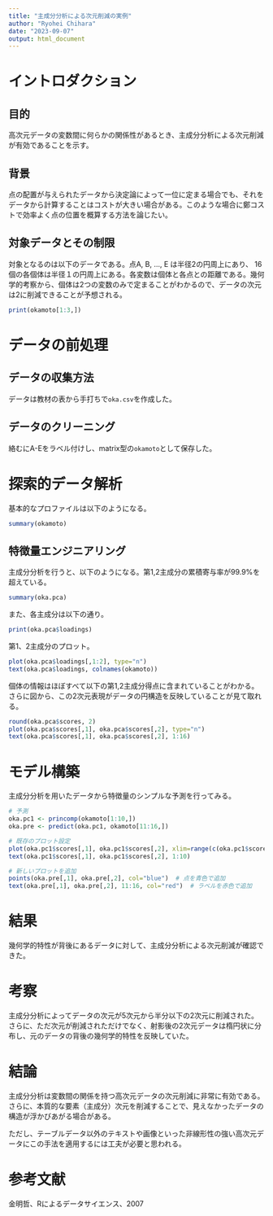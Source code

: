 ```yaml
---
title: "主成分分析による次元削減の実例"
author: "Ryohei Chihara"
date: "2023-09-07"
output: html_document
---
```


# イントロダクション

## 目的

高次元データの変数間に何らかの関係性があるとき、主成分分析による次元削減が有効であることを示す。

## 背景

点の配置が与えられたデータから決定論によって一位に定まる場合でも、それをデータから計算することはコストが大きい場合がある。このような場合に鄭コストで効率よく点の位置を概算する方法を論じたい。

## 対象データとその制限

対象となるのは以下のデータである。点A, B, ..., E は半径2の円周上にあり、 16個の各個体は半径１の円周上にある。各変数は個体と各点との距離である。幾何学的考察から、個体は2つの変数のみで定まることがわかるので、データの次元は2に削減できることが予想される。

```r
print(okamoto[1:3,])
```

# データの前処理

## データの収集方法

データは教材の表から手打ちで`oka.csv`を作成した。

## データのクリーニング

絡むにA-Eをラベル付けし、matrix型の`okamoto`として保存した。

# 探索的データ解析

基本的なプロファイルは以下のようになる。

```r
summary(okamoto)
```

## 特徴量エンジニアリング

主成分分析を行うと、以下のようになる。第1,2主成分の累積寄与率が99.9%を超えている。

```r
summary(oka.pca)

```

また、各主成分は以下の通り。

```r
print(oka.pca$loadings)
```

第1、2主成分のプロット。

```r
plot(oka.pca$loadings[,1:2], type="n")
text(oka.pca$loadings, colnames(okamoto))
```

個体の情報はほぼすべて以下の第1,2主成分得点に含まれていることがわかる。さらに図から、この2次元表現がデータの円構造を反映していることが見て取れる。

```r
round(oka.pca$scores, 2)
plot(oka.pca$scores[,1], oka.pca$scores[,2], type="n")
text(oka.pca$scores[,1], oka.pca$scores[,2], 1:16)
```

# モデル構築

主成分分析を用いたデータから特徴量のシンプルな予測を行ってみる。

```r
# 予測
oka.pc1 <- princomp(okamoto[1:10,])
oka.pre <- predict(oka.pc1, okamoto[11:16,])

# 既存のプロット設定
plot(oka.pc1$scores[,1], oka.pc1$scores[,2], xlim=range(c(oka.pc1$scores[,1], oka.pre[,1])), ylim=range(c(oka.pc1$scores[,2], oka.pre[,2])), type="n")
text(oka.pc1$scores[,1], oka.pc1$scores[,2], 1:10)

# 新しいプロットを追加
points(oka.pre[,1], oka.pre[,2], col="blue")  # 点を青色で追加
text(oka.pre[,1], oka.pre[,2], 11:16, col="red")  # ラベルを赤色で追加
```

# 結果

幾何学的特性が背後にあるデータに対して、主成分分析による次元削減が確認できた。

# 考察

主成分分析によってデータの次元が5次元から半分以下の2次元に削減された。さらに、ただ次元が削減されただけでなく、射影後の2次元データは楕円状に分布し、元のデータの背後の幾何学的特性を反映していた。

# 結論

主成分分析は変数間の関係を持つ高次元データの次元削減に非常に有効である。さらに、本質的な要素（主成分）次元を削減することで、見えなかったデータの構造が浮かびあがる場合がある。

ただし、テーブルデータ以外のテキストや画像といった非線形性の強い高次元データにこの手法を適用するには工夫が必要と思われる。

# 参考文献

金明哲、Rによるデータサイエンス、2007
